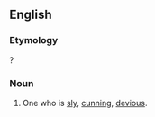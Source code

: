 ==English==

===Etymology===
{{compound|en|sneck|draw}}?

===Noun===
{{en-noun}}

# {{lb|en|obsolete|Scotland}} One who is [[sly]], [[cunning]], [[devious]].